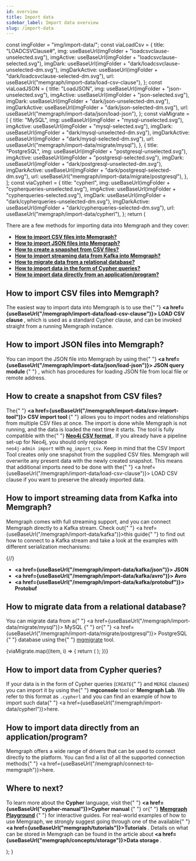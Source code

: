 ```yaml
---
id: overview
title: Import data
sidebar_label: Import data overview
slug: /import-data
---
```



  const imgFolder = "img/import-data/";
  const viaLoadCsv = {
    title: "LOADCSVClause#",
    img: useBaseUrl(imgFolder + "loadcsvclause-unselected.svg"),
    imgActive: useBaseUrl(imgFolder + "loadcsvclause-selected.svg"),
    imgDark: useBaseUrl(imgFolder + "dark/loadcsvclause-unselected-dm.svg"),
    imgDarkActive: useBaseUrl(imgFolder + "dark/loadcsvclause-selected-dm.svg"),
    url: useBaseUrl("memgraph/import-data/load-csv-clause"),
  };
  const viaLoadJSON = {
    title: "LoadJSON",
    img: useBaseUrl(imgFolder + "json-unselected.svg"),
    imgActive: useBaseUrl(imgFolder + "json-selected.svg"),
    imgDark: useBaseUrl(imgFolder + "dark/json-unselected-dm.svg"),
    imgDarkActive: useBaseUrl(imgFolder + "dark/json-selected-dm.svg"),
    url: useBaseUrl("memgraph/import-data/json/load-json"),
  };
  const viaMigrate = [
    {
      title: "MySQL",
      img: useBaseUrl(imgFolder + "mysql-unselected.svg"),
      imgActive: useBaseUrl(imgFolder + "mysql-selected.svg"),
      imgDark: useBaseUrl(imgFolder + "dark/mysql-unselected-dm.svg"),
      imgDarkActive: useBaseUrl(imgFolder + "dark/mysql-selected-dm.svg"),
      url: useBaseUrl("memgraph/import-data/migrate/mysql"),
    },
    {
      title: "PostgreSQL",
      img: useBaseUrl(imgFolder + "postgresql-unselected.svg"),
      imgActive: useBaseUrl(imgFolder + "postgresql-selected.svg"),
      imgDark: useBaseUrl(imgFolder + "dark/postgresql-unselected-dm.svg"),
      imgDarkActive: useBaseUrl(imgFolder + "dark/postgresql-selected-dm.svg"),
      url: useBaseUrl("memgraph/import-data/migrate/postgresql"),
    },
  ];
  const viaCypherl = {
    title: "cypherl",
    img: useBaseUrl(imgFolder + "cypherqueries-unselected.svg"),
    imgActive: useBaseUrl(imgFolder + "cypherqueries-selected.svg"),
    imgDark: useBaseUrl(imgFolder + "dark/cypherqueries-unselected-dm.svg"),
    imgDarkActive: useBaseUrl(imgFolder + "dark/cypherqueries-selected-dm.svg"),
    url: useBaseUrl("memgraph/import-data/cypherl"),
  };
  return (
    <Container size="small">
      <div className={styles.connectToMemgraph}>
        <section>
          <p>
            There are a few methods for importing data into Memgraph and they
            cover:
          </p>
          <ul>
            <li>
              <b>
                <a href="#csv">How to import CSV files into Memgraph?</a>
              </b>
            </li>
            <li>
              <b>
                <a href="#json">How to import JSON files into Memgraph?</a>
              </b>
            </li>
            <li>
              <b>
                <a href="#csv-tool">How to create a snapshot from CSV files?</a>
              </b>
            </li>
            <li>
              <b>
                <a href="#kafka">
                  How to import streaming data from Kafka into Memgraph?
                </a>
              </b>
            </li>
            <li>
              <b>
                <a href="#migrate">
                  How to migrate data from a relational database?
                </a>
              </b>
            </li>
            <li>
              <b>
                <a href="#queries">
                  How to import data in the form of Cypher queries?
                </a>
              </b>
            </li>
            <li>
              <b>
                <a href="#application">
                  How to import data directly from an application/program?
                </a>
              </b>
            </li>
          </ul>
        </section>
        <section>
          <h2 id="csv">How to import CSV files into Memgraph?</h2>
          <p>
            The easiest way to import data into Memgraph is to use the{" "}
            <b>
              <a href={useBaseUrl("/memgraph/import-data/load-csv-clause")}>
                LOAD CSV clause
              </a>
            </b>
            , which is used as a standard Cypher clause, and can be invoked
            straight from a running Memgraph instance.
          </p>
          <ConnectButton
            title={viaLoadCsv.title}
            url={viaLoadCsv.url}
            img={viaLoadCsv.img}
            imgActive={viaLoadCsv.imgActive}
            imgDark={viaLoadCsv.imgDark}
            imgDarkActive={viaLoadCsv.imgDarkActive}
          />
        </section>
        <section>
          <h2 id="json">How to import JSON files into Memgraph?</h2>
          <p>
            You can import the JSON file into Memgraph by using the{" "}
            <b>
              <a href={useBaseUrl("/memgraph/import-data/json/load-json")}>
                JSON query module
              </a>
            </b>{" "}
            , which has procedures for loading JSON file from local file or
            remote address.
          </p>
          <ConnectButton
            title={viaLoadJSON.title}
            url={viaLoadJSON.url}
            img={viaLoadJSON.img}
            imgActive={viaLoadJSON.imgActive}
            imgDark={viaLoadJSON.imgDark}
            imgDarkActive={viaLoadJSON.imgDarkActive}
          />
        </section>
        <section>
          <h2 id="csv-tool">How to create a snapshot from CSV files?</h2>
          <p>
            The{" "}
            <b>
              <a href={useBaseUrl("/memgraph/import-data/csv-import-tool")}>
                CSV import tool
              </a>
            </b>{" "}
            allows you to import nodes and relationships from multiple CSV files
            at once. The import is done while Memgraph is not running, and the
            data is loaded the next time it starts. The tool is fully compatible
            with the{" "}
            <b>
              <a href="https://neo4j.com/docs/operations-manual/current/tools/import/">
                Neo4j CSV format
              </a>
            </b>
            . If you already have a pipeline set-up for Neo4j, you should only replace
            <br />
            <code>neo4j-admin import</code> with <code>mg_import_csv</code>. Keep
            in mind that the CSV Import Tool creates only one snapshot from the supplied
            CSV files. Memgraph will overwrite any present data with the newly created
            snapshot. This means that additional imports need to be done with the{" "}
            <a href={useBaseUrl("/memgraph/import-data/load-csv-clause")}>
              LOAD CSV clause
            </a> if you want to preserve the already imported data.
          </p>
        </section>
        <section>
          <h2 id="kafka">
            How to import streaming data from Kafka into Memgraph?
          </h2>
          <p>
            Memgraph comes with full streaming support, and you can connect
            Memgraph directly to a Kafka stream. Check out{" "}
            <a href={useBaseUrl("/memgraph/import-data/kafka")}>this guide</a>{" "}
            to find out how to connect to a Kafka stream and take a look at the
            examples with different serialization mechanisms:
          </p>
          {/*<ConnectButton
            title={viaKafka.title}
            url={viaKafka.url}
            img={viaKafka.img}
            imgActive={viaKafka.imgActive}
            imgDark={viaKafka.imgDark}
            imgDarkActive={viaKafka.imgDarkActive}
          />*/}
          <ul>
            <li>
              <b>
                <a href={useBaseUrl("/memgraph/import-data/kafka/json")}>
                  JSON
                </a>
              </b>
            </li>
            <li>
              <b>
                <a href={useBaseUrl("/memgraph/import-data/kafka/avro")}>
                  Avro
                </a>
              </b>
            </li>
            <li>
              <b>
                <a href={useBaseUrl("/memgraph/import-data/kafka/protobuf")}>
                  Protobuf
                </a>
              </b>
            </li>
          </ul>
        </section>
        <section>
          <h2 id="migrate">How to migrate data from a relational database?</h2>
          <p>
            You can migrate data from a{" "}
            <a href={useBaseUrl("/memgraph/import-data/migrate/mysql")}>
              MySQL
            </a>{" "}
            or{" "}
            <a href={useBaseUrl("/memgraph/import-data/migrate/postgresql")}>
              PostgreSQL
            </a>{" "}
            database using the{" "}
            <a href="https://github.com/memgraph/mgmigrate">mgmigrate</a> tool.
          </p>
          <div className={styles.connectToMemgraph__grid}>
            {viaMigrate.map((item, i) => {
              return (
                <ConnectButton
                  key={i}
                  url={item.url}
                  title={item.title}
                  img={item.img}
                  imgActive={item.imgActive}
                  imgDark={item.imgDark}
                  imgDarkActive={item.imgDarkActive}
                />
              );
            })}
          </div>
        </section>
        <section>
          <h2 id="queries">How to import data from Cypher queries?</h2>
          <p>
            If your data is in the form of Cypher queries (<code>CREATE</code>{" "}
            and <code>MERGE</code> clauses) you can import it by using the{" "}
            <b>mgconsole</b> tool or <b>Memgraph Lab</b>. We refer to this
            format as <code>.cypherl</code> and you can find an example of how
            to import such data{" "}
            <a href={useBaseUrl("/memgraph/import-data/cypherl")}>here</a>.
          </p>
          <ConnectButton
            title={viaCypherl.title}
            url={viaCypherl.url}
            img={viaCypherl.img}
            imgActive={viaCypherl.imgActive}
            imgDark={viaCypherl.imgDark}
            imgDarkActive={viaCypherl.imgDarkActive}
          />
        </section>
        <section>
          <h2 id="application">
            How to import data directly from an application/program?
          </h2>
          <p>
            Memgraph offers a wide range of drivers that can be used to connect
            directly to the platform. You can find a list of all the supported
            connection methods{" "}
            <a href={useBaseUrl("/memgraph/connect-to-memgraph")}>here</a>.
          </p>
        </section>
        <section>
          <h2>Where to next?</h2>
          <p>
            To learn more about the <b>Cypher</b> language, visit the{" "}
            <b>
              <a href={useBaseUrl("cypher-manual")}>Cypher manual</a>
            </b>{" "}
            or{" "}
            <b>
              <a href="https://playground.memgraph.com/">Memgraph Playground</a>
            </b>{" "}
            for interactive guides. For real-world examples of how to use
            Memgraph, we strongly suggest going through one of the available{" "}
            <b>
              <a href={useBaseUrl("memgraph/tutorials")}>Tutorials</a>
            </b>
            . Details on what can be stored in Memgraph can be found in the article
            about <b>
              <a href={useBaseUrl("memgraph/concepts/storage")}>Data storage</a>
            </b>.
          </p>
        </section>
      </div>
    </Container>
  );
}
